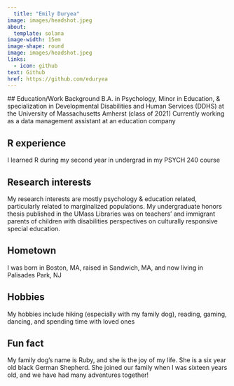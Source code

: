 ```yaml
---
  title: "Emily Duryea"
image: images/headshot.jpeg
about:
  template: solana
image-width: 15em
image-shape: round
image: images/headshot.jpeg
links:
  - icon: github
text: Github
href: https://github.com/eduryea
---
```

  
  ## Education/Work Background
  B.A. in Psychology, Minor in Education, & specialization in Developmental Disabilities and Human Services (DDHS) at the University of Massachusetts Amherst (class of 2021)
Currently working as a data management assistant at an education company

## R experience
I learned R during my second year in undergrad in my PSYCH 240 course

## Research interests
My research interests are mostly psychology & education related, particularly related to marginalized populations. My undergraduate honors thesis published in the UMass Libraries was on teachers' and immigrant parents of children with disabilities perspectives on culturally responsive special education.

## Hometown
I was born in Boston, MA, raised in Sandwich, MA, and now living in Palisades Park, NJ

## Hobbies
My hobbies include hiking (especially with my family dog), reading, gaming, dancing, and spending time with loved ones

## Fun fact
My family dog's name is Ruby, and she is the joy of my life. She is a six year old black German Shepherd. She joined our family when I was sixteen years old, and we have had many adventures together!
